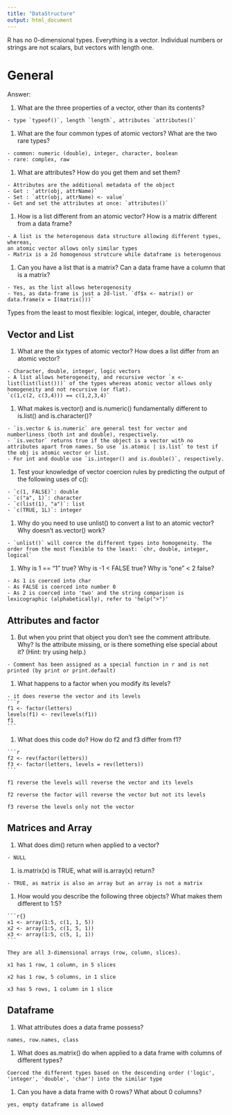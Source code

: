 ```yaml
---
title: "DataStructure"
output: html_document
---
```


R has no 0-dimensional types. Everything is a vector. Individual numbers or strings are not scalars, but vectors with length one.

# General
Answer:

  1. What are the three properties of a vector, other than its contents?
  
    - type `typeof()`, length `length`, attributes `attributes()`
  
  1. What are the four common types of atomic vectors? What are the two rare types? 
  
    - common: numeric (double), integer, character, boolean 
    - rare: complex, raw
  
  1. What are attributes? How do you get them and set them?
  
    - Attributes are the additional metadata of the object
    - Get : `attr(obj, attrName)`
    - Set : `attr(obj, attrName) <- value`
    - Get and set the attributes at once: `attributes()`
  
  1. How is a list different from an atomic vector? How is a matrix different from a data frame?
  
    - A list is the heterogenous data structure allowing different types, whereas,
    an atomic vector allows only similar types
    - Matrix is a 2d homogenous strutcure while dataframe is heterogenous
  
  1. Can you have a list that is a matrix? Can a data frame have a column that is a matrix?
  
    - Yes, as the list allows heterogenosity
    - Yes, as data-frame is just a 2d-list. `df$x <- matrix() or data.frame(x = I(matrix()))`
  
  Types from the least to most flexible: logical, integer, double, character

## Vector and List

  1. What are the six types of atomic vector? How does a list differ from an atomic vector?
  
    - Character, double, integer, logic vectors
    - A list allows heterogeneity, and recursive vector `x <- list(list(list()))` of the types whereas atomic vector allows only homogeneity and not recursive (or flat).
    `c(1,c(2, c(3,4))) == c(1,2,3,4)`
  
  1. What makes is.vector() and is.numeric() fundamentally different to is.list() and is.character()?
  
    - `is.vector & is.numeric` are general test for vector and numberliness (both int and double), respectively. 
    - `is.vector` returns true if the object is a vector with no attributes apart from names. So use `is.atomic | is.list` to test if the obj is atomic vector or list.
    - For int and double use `is.integer() and is.double()`, respectively.
  
  1. Test your knowledge of vector coercion rules by predicting the output of the following uses of c():
  
    - `c(1, FALSE)`: double
    - `c("a", 1)`: character
    - `c(list(1), "a")`: list
    - `c(TRUE, 1L)`: integer
  
  1. Why do you need to use unlist() to convert a list to an atomic vector? Why doesn’t as.vector() work?
  
    - `unlist()` will coerce the different types into homogeneity. The order from the most flexible to the least: `chr, double, integer, logical`
  
  1. Why is 1 == "1" true? Why is -1 < FALSE true? Why is "one" < 2 false?
  
    - As 1 is coerced into char
    - As FALSE is coerced into number 0
    - As 2 is coerced into 'two' and the string comparison is lexicographic (alphabetically), refer to 'help(">")'
    

## Attributes and factor

  1. But when you print that object you don’t see the comment attribute. Why? Is the attribute missing, or is there something else special about it? (Hint: try using help.)

    - Comment has been assigned as a special function in r and is not printed (by print or print.default)
    
  1. What happens to a factor when you modify its levels?
    
    - it does reverse the vector and its levels
    ```r
    f1 <- factor(letters)
    levels(f1) <- rev(levels(f1))
    f1
    ```
    
  1. What does this code do? How do f2 and f3 differ from f1?
  
    ```r
    f2 <- rev(factor(letters))
    f3 <- factor(letters, levels = rev(letters))
    ```
    
    f1 reverse the levels will reverse the vector and its levels
    
    f2 reverse the factor will reverse the vector but not its levels
    
    f3 reverse the levels only not the vector
    
## Matrices and Array

  1. What does dim() return when applied to a vector?
    
    - NULL
  
  1. is.matrix(x) is TRUE, what will is.array(x) return?
  
    - TRUE, as matrix is also an array but an array is not a matrix
  
  1. How would you describe the following three objects? What makes them different to 1:5?
  
    ```r{}
    x1 <- array(1:5, c(1, 1, 5))  
    x2 <- array(1:5, c(1, 5, 1))
    x3 <- array(1:5, c(5, 1, 1))
    ```
    
    They are all 3-dimensional arrays (row, column, slices).
    
    x1 has 1 row, 1 column, in 5 slices
    
    x2 has 1 row, 5 columns, in 1 slice
    
    x3 has 5 rows, 1 column in 1 slice

## Dataframe

  1. What attributes does a data frame possess?
  
    names, row.names, class
  
  1. What does as.matrix() do when applied to a data frame with columns of different types?
  
    Coerced the different types based on the descending order ('logic', 'integer', 'double', 'char') into the similar type

  1. Can you have a data frame with 0 rows? What about 0 columns?
  
    yes, empty dataframe is allowed


  